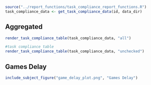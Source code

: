 ```r
source("../report_functions/task_compliance_report_functions.R")
task_compliance_data <- get_task_compliance_data(id, data_dir)
```

## Aggregated

```r
render_task_compliance_table(task_compliance_data, "all") 
```

<!-- ## Unchecked -->

```r
#task compliance table
render_task_compliance_table(task_compliance_data, "unchecked")
```

## Games Delay
```r
include_subject_figure("game_delay_plot.png", "Games Delay")
```
